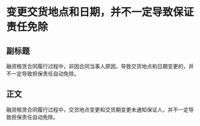 # 变更交货地点和日期，并不一定导致保证责任免除
## 副标题
融资租赁合同履行过程中，非因合同当事人原因，导致交货地点和日期变更的，并不一定导致担保责任自动免除。
## 正文
融资租赁合同履行过程中，交货地点变更和交货期变更未通知保证人，并不一定导致担保责任自动免除。